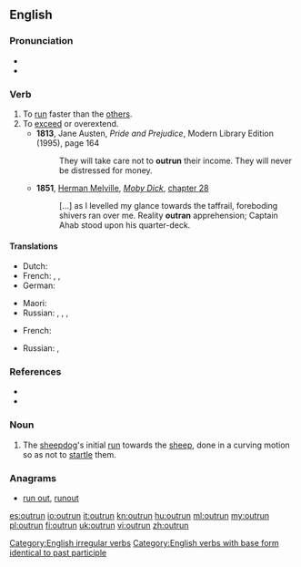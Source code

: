 ==English==

===Pronunciation===
* {{rhymes|ʌn}}
* {{IPA|/ˈɑʊtɻʌn/}}

===Verb===
{{en-verb|outruns|outrunning|outran|outrun}}

# To [[run]] faster than the [[other]]s.
# To [[exceed]] or overextend.
#* '''1813''', Jane Austen, ''Pride and Prejudice'', Modern Library Edition (1995), page 164
#*: They will take care not to '''outrun''' their income.  They will never be distressed for money.
#*'''1851''', [[w:Herman Melville|Herman Melville]], ''[[w:Moby Dick|Moby Dick]]'', [[s:Moby-Dick/Chapter 28|chapter 28]]
#*: [...] as I levelled my glance towards the taffrail, foreboding shivers ran over me.  Reality '''outran''' apprehension; Captain Ahab stood upon his quarter-deck.
====Translations====
{{trans-top|run faster}}
* Dutch: {{t|nl|ontlopen}}
* French: {{t|fr|[[prendre]] [[de]] [[l']][[avance]] [[sur]]}}, {{t+|fr|distancer}}, {{t+|fr|prendre de vitesse}}
* German: {{t|de|überholen}}
{{trans-mid}}
* Maori: {{t-|mi|kaikape}}
* Russian: {{t|ru|обгонять|impf|alt=обгоня́ть|sc=Cyrl}}, {{t|ru|обогнать|pf|alt=обогна́ть|sc=Cyrl}}, {{t|ru|опережать|impf|alt=опережа́ть|sc=Cyrl}}, {{t|ru|опередить|pf|alt=опереди́ть|sc=Cyrl}}
{{trans-bottom}}

{{trans-top|exceed}}
* French: {{t+|fr|dépasser}}
{{trans-mid}}
* Russian: {{t|ru|превосходить|impf|alt=превосходи́ть|sc=Cyrl}}, {{t|ru|превзойти|pf|alt=превзойти́|sc=Cyrl}}
{{trans-bottom}}

===References===
* {{R:Century 1911}}
* {{R:Webster 1913}}

===Noun===
{{en-noun}}

# {{context|sheepdog trials|lang=en}} The [[sheepdog]]'s initial [[run]] towards the [[sheep]], done in a curving motion so as not to [[startle]] them.

===Anagrams===
* [[run out#English|run out]], [[runout#English|runout]]

[[Category:English irregular verbs]]
[[Category:English verbs with base form identical to past participle]]

[[es:outrun]]
[[io:outrun]]
[[it:outrun]]
[[kn:outrun]]
[[hu:outrun]]
[[ml:outrun]]
[[my:outrun]]
[[pl:outrun]]
[[fi:outrun]]
[[uk:outrun]]
[[vi:outrun]]
[[zh:outrun]]